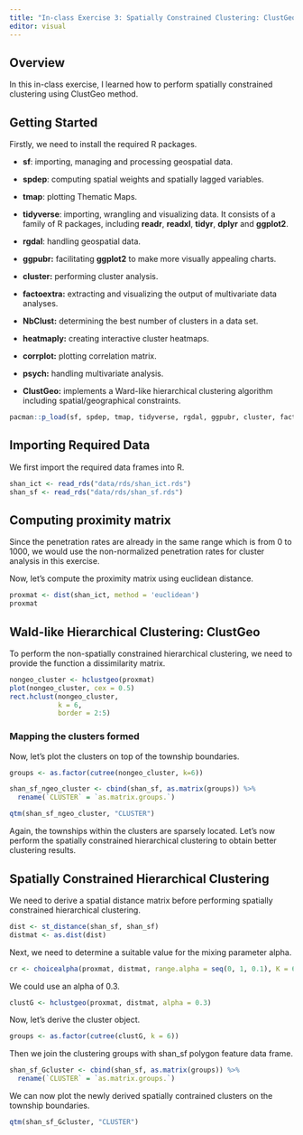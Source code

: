 ```yaml
---
title: "In-class Exercise 3: Spatially Constrained Clustering: ClustGeo Method"
editor: visual
---
```


## Overview

In this in-class exercise, I learned how to perform spatially constrained clustering using ClustGeo method.

## Getting Started

Firstly, we need to install the required R packages.

-   **sf**: importing, managing and processing geospatial data.

-   **spdep**: computing spatial weights and spatially lagged variables.

-   **tmap**: plotting Thematic Maps.

-   **tidyverse**: importing, wrangling and visualizing data. It consists of a family of R packages, including **readr**, **readxl**, **tidyr**, **dplyr** and **ggplot2**.

-   **rgdal**: handling geospatial data.

-   **ggpubr:** facilitating **ggplot2** to make more visually appealing charts.

-   **cluster:** performing cluster analysis.

-   **factoextra:** extracting and visualizing the output of multivariate data analyses.

-   **NbClust:** determining the best number of clusters in a data set.

-   **heatmaply:** creating interactive cluster heatmaps.

-   **corrplot:** plotting correlation matrix.

-   **psych:** handling multivariate analysis.

-   **ClustGeo:** implements a Ward-like hierarchical clustering algorithm including spatial/geographical constraints.

```r
pacman::p_load(sf, spdep, tmap, tidyverse, rgdal, ggpubr, cluster, factoextra, NbClust, heatmaply, corrplot, psych, ClustGeo)

```

## Importing Required Data

We first import the required data frames into R.

```r
shan_ict <- read_rds("data/rds/shan_ict.rds")
shan_sf <- read_rds("data/rds/shan_sf.rds")

```

## Computing proximity matrix

Since the penetration rates are already in the same range which is from 0 to 1000, we would use the non-normalized penetration rates for cluster analysis in this exercise.

Now, let's compute the proximity matrix using euclidean distance.

```r
proxmat <- dist(shan_ict, method = 'euclidean')
proxmat

```

## Wald-like Hierarchical Clustering: ClustGeo

To perform the non-spatially constrained hierarchical clustering, we need to provide the function a dissimilarity matrix.

```r
nongeo_cluster <- hclustgeo(proxmat)
plot(nongeo_cluster, cex = 0.5)
rect.hclust(nongeo_cluster, 
            k = 6, 
            border = 2:5)

```

### Mapping the clusters formed

Now, let's plot the clusters on top of the township boundaries.

```r
groups <- as.factor(cutree(nongeo_cluster, k=6))

shan_sf_ngeo_cluster <- cbind(shan_sf, as.matrix(groups)) %>%
  rename(`CLUSTER` = `as.matrix.groups.`)

qtm(shan_sf_ngeo_cluster, "CLUSTER")

```

Again, the townships within the clusters are sparsely located. Let's now perform the spatially constrained hierarchical clustering to obtain better clustering results.

## Spatially Constrained Hierarchical Clustering

We need to derive a spatial distance matrix before performing spatially constrained hierarchical clustering.

```r
dist <- st_distance(shan_sf, shan_sf)
distmat <- as.dist(dist)

```

Next, we need to determine a suitable value for the mixing parameter alpha.

```r
cr <- choicealpha(proxmat, distmat, range.alpha = seq(0, 1, 0.1), K = 6, graph = TRUE)

```

We could use an alpha of 0.3.

```r
clustG <- hclustgeo(proxmat, distmat, alpha = 0.3)

```

Now, let's derive the cluster object.

```r
groups <- as.factor(cutree(clustG, k = 6))

```

Then we join the clustering groups with shan_sf polygon feature data frame.

```r
shan_sf_Gcluster <- cbind(shan_sf, as.matrix(groups)) %>%
  rename(`CLUSTER` = `as.matrix.groups.`)

```

We can now plot the newly derived spatially contrained clusters on the township boundaries.

```r
qtm(shan_sf_Gcluster, "CLUSTER")

```
